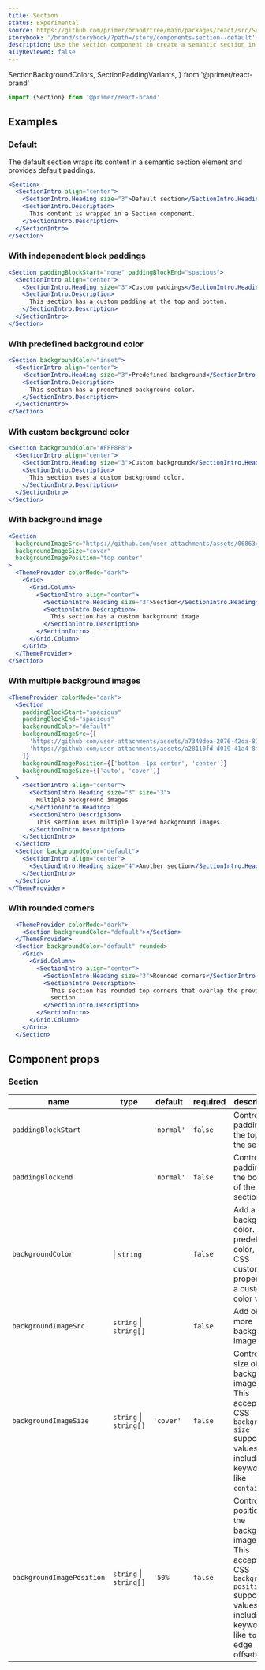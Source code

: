 ```yaml
---
title: Section
status: Experimental
source: https://github.com/primer/brand/tree/main/packages/react/src/Section/Section.tsx
storybook: '/brand/storybook/?path=/story/components-section--default'
description: Use the section component to create a semantic section in the page and group related content together.
a11yReviewed: false
---
```


  SectionBackgroundColors,
  SectionPaddingVariants,
} from '@primer/react-brand'

```js
import {Section} from '@primer/react-brand'
```

## Examples

### Default

The default section wraps its content in a semantic section element and provides default paddings.

```jsx live
<Section>
  <SectionIntro align="center">
    <SectionIntro.Heading size="3">Default section</SectionIntro.Heading>
    <SectionIntro.Description>
      This content is wrapped in a Section component.
    </SectionIntro.Description>
  </SectionIntro>
</Section>
```

### With indepenedent block paddings

```jsx live
<Section paddingBlockStart="none" paddingBlockEnd="spacious">
  <SectionIntro align="center">
    <SectionIntro.Heading size="3">Custom paddings</SectionIntro.Heading>
    <SectionIntro.Description>
      This section has a custom padding at the top and bottom.
    </SectionIntro.Description>
  </SectionIntro>
</Section>
```

### With predefined background color

```jsx live
<Section backgroundColor="inset">
  <SectionIntro align="center">
    <SectionIntro.Heading size="3">Predefined background</SectionIntro.Heading>
    <SectionIntro.Description>
      This section has a predefined background color.
    </SectionIntro.Description>
  </SectionIntro>
</Section>
```

### With custom background color

```jsx live
<Section backgroundColor="#FFF8F8">
  <SectionIntro align="center">
    <SectionIntro.Heading size="3">Custom background</SectionIntro.Heading>
    <SectionIntro.Description>
      This section uses a custom background color.
    </SectionIntro.Description>
  </SectionIntro>
</Section>
```

### With background image

```jsx live
<Section
  backgroundImageSrc="https://github.com/user-attachments/assets/068634a3-926d-49b8-b949-0b1e2a204651"
  backgroundImageSize="cover"
  backgroundImagePosition="top center"
>
  <ThemeProvider colorMode="dark">
    <Grid>
      <Grid.Column>
        <SectionIntro align="center">
          <SectionIntro.Heading size="3">Section</SectionIntro.Heading>
          <SectionIntro.Description>
            This section has a custom background image.
          </SectionIntro.Description>
        </SectionIntro>
      </Grid.Column>
    </Grid>
  </ThemeProvider>
</Section>
```

### With multiple background images

```jsx live
<ThemeProvider colorMode="dark">
  <Section
    paddingBlockStart="spacious"
    paddingBlockEnd="spacious"
    backgroundColor="default"
    backgroundImageSrc={[
      'https://github.com/user-attachments/assets/a7340dea-2076-42da-87a9-057f953beb83',
      'https://github.com/user-attachments/assets/a28110fd-d019-41a4-8f80-b49ae8895708',
    ]}
    backgroundImagePosition={['bottom -1px center', 'center']}
    backgroundImageSize={['auto', 'cover']}
  >
    <SectionIntro align="center">
      <SectionIntro.Heading size="3" size="3">
        Multiple background images
      </SectionIntro.Heading>
      <SectionIntro.Description>
        This section uses multiple layered background images.
      </SectionIntro.Description>
    </SectionIntro>
  </Section>
  <Section backgroundColor="default">
    <SectionIntro align="center">
      <SectionIntro.Heading size="4">Another section</SectionIntro.Heading>
    </SectionIntro>
  </Section>
</ThemeProvider>
```

### With rounded corners

```jsx live
  <ThemeProvider colorMode="dark">
    <Section backgroundColor="default"></Section>
  </ThemeProvider>
  <Section backgroundColor="default" rounded>
    <Grid>
      <Grid.Column>
        <SectionIntro align="center">
          <SectionIntro.Heading size="3">Rounded corners</SectionIntro.Heading>
          <SectionIntro.Description>
            This section has rounded top corners that overlap the previous
            section.
          </SectionIntro.Description>
        </SectionIntro>
      </Grid.Column>
    </Grid>
  </Section>
```

## Component props

### Section

| name                      | type                                                                                  | default    | required | description                                                                                                                                                   |
| ------------------------- | ------------------------------------------------------------------------------------- | ---------- | -------- | ------------------------------------------------------------------------------------------------------------------------------------------------------------- |
| `paddingBlockStart`       | <PropTableValues values={[...SectionPaddingVariants]} commaSeparated  />              | `'normal'` | `false`  | Control the padding at the top of the section.                                                                                                                |
| `paddingBlockEnd`         | <PropTableValues values={[...SectionPaddingVariants]} commaSeparated  />              | `'normal'` | `false`  | Control the padding at the bottom of the section.                                                                                                             |
| `backgroundColor`         | <PropTableValues values={[...SectionBackgroundColors]} commaSeparated  /> \| `string` |            | `false`  | Add a background color. Use a predefined color, a CSS custom property, or a custom color value.                                                               |
| `backgroundImageSrc`      | `string` \| `string[]`                                                                |            | `false`  | Add one or more background images.                                                                                                                            |
| `backgroundImageSize`     | `string` \| `string[]`                                                                | `'cover'`  | `false`  | Control the size of the background image(s). This accepts all CSS `background-size` supported values, including keywords like `contain`.                      |
| `backgroundImagePosition` | `string` \| `string[]`                                                                | `'50%`     | `false`  | Control the position of the background image(s). This accepts all CSS `background-position` supported values, including keywords like `top` and edge offsets. |
